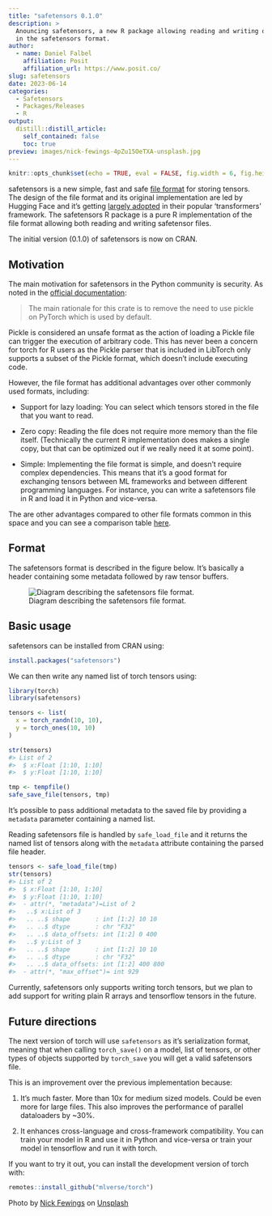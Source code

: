 ```yaml
---
title: "safetensors 0.1.0"
description: >
  Anouncing safetensors, a new R package allowing reading and writing of files
  in the safetensors format.
author:
  - name: Daniel Falbel
    affiliation: Posit
    affiliation_url: https://www.posit.co/
slug: safetensors
date: 2023-06-14
categories:
  - Safetensors
  - Packages/Releases
  - R
output:
  distill::distill_article:
    self_contained: false
    toc: true
preview: images/nick-fewings-4pZu15OeTXA-unsplash.jpg
---
```


```r
knitr::opts_chunk$set(echo = TRUE, eval = FALSE, fig.width = 6, fig.height = 6)
```

safetensors is a new simple, fast and safe [file format](https://huggingface.co/docs/safetensors/index) for storing tensors. The design of the file format and its original implementation are led 
by Hugging Face and it's getting [largely adopted](https://huggingface.co/blog/safetensors-security-audit#going-forward) in their popular 'transformers' framework. The safetensors R package is a pure R implementation 
of the file format allowing both reading and writing safetensor files.

The initial version (0.1.0) of safetensors is now on CRAN.

## Motivation

The main motivation for safetensors in the Python community is security. As noted 
in the [official documentation](https://github.com/huggingface/safetensors#yet-another-format-):

> The main rationale for this crate is to remove the need to use pickle on PyTorch which is used by default.

Pickle is considered an unsafe format as the action of loading a Pickle file can
trigger the execution of arbitrary code. This has never been a concern for torch
for R users as the Pickle parser that is included in LibTorch only supports a subset
of the Pickle format, which doesn't include executing code.

However, the file format has additional advantages over other commonly used formats, including:

- Support for lazy loading: You can select which tensors stored in the file that you want
  to read.
  
- Zero copy: Reading the file does not require more memory than the file itself. 
  (Technically the current R implementation does makes a single copy, but that can
  be optimized out if we really need it at some point).
  
- Simple: Implementing the file format is simple, and doesn't require complex dependencies. 
  This means that it's a good format for exchanging tensors between ML frameworks and 
  between different programming languages. For instance, you can write a safetensors file
  in R and load it in Python and vice-versa.
  
The are other advantages compared to other file formats common in this space and
you can see a comparison table [here](https://github.com/huggingface/safetensors#yet-another-format-).


## Format

The safetensors format is described in the figure below. It's basically a header
containing some metadata followed by raw tensor buffers.

![Diagram describing the safetensors file format.](images/safetensors-format.svg)

## Basic usage

safetensors can be installed from CRAN using:

``` r
install.packages("safetensors")
```

We can then write any named list of torch tensors using:

``` r
library(torch)
library(safetensors)

tensors <- list(
  x = torch_randn(10, 10),
  y = torch_ones(10, 10)
)

str(tensors)
#> List of 2
#>  $ x:Float [1:10, 1:10]
#>  $ y:Float [1:10, 1:10]

tmp <- tempfile()
safe_save_file(tensors, tmp)
```

It's possible to pass additional metadata to the saved file by providing a `metadata`
parameter containing a named list.

Reading safetensors file is handled by `safe_load_file` and it returns the named
list of tensors along with the `metadata` attribute containing the parsed file header.

``` r
tensors <- safe_load_file(tmp)
str(tensors)
#> List of 2
#>  $ x:Float [1:10, 1:10]
#>  $ y:Float [1:10, 1:10]
#>  - attr(*, "metadata")=List of 2
#>   ..$ x:List of 3
#>   .. ..$ shape       : int [1:2] 10 10
#>   .. ..$ dtype       : chr "F32"
#>   .. ..$ data_offsets: int [1:2] 0 400
#>   ..$ y:List of 3
#>   .. ..$ shape       : int [1:2] 10 10
#>   .. ..$ dtype       : chr "F32"
#>   .. ..$ data_offsets: int [1:2] 400 800
#>  - attr(*, "max_offset")= int 929
```

Currently, safetensors only supports writing torch tensors, but we plan to add
support for writing plain R arrays and tensorflow tensors in the future.

## Future directions

The next version of torch will use `safetensors` as it's serialization format,
meaning that when calling `torch_save()` on a model, list of tensors, or other
types of objects supported by `torch_save` you will get a valid safetensors file.

This is an improvement over the previous implementation because:

1. It's much faster. More than 10x for medium sized models. Could be even more for large files.
   This also improves the performance of parallel dataloaders by ~30%.

2. It enhances cross-language and cross-framework compatibility. You can train your model
   in R and use it in Python and vice-versa or train your model in tensorflow and run it
   with torch.

If you want to try it out, you can install the development version of torch with:

``` r
remotes::install_github("mlverse/torch")
```

Photo by <a href="https://unsplash.com/@jannerboy62?utm_source=unsplash&utm_medium=referral&utm_content=creditCopyText">Nick Fewings</a> on <a href="https://unsplash.com/photos/4pZu15OeTXA?utm_source=unsplash&utm_medium=referral&utm_content=creditCopyText">Unsplash</a>
  
